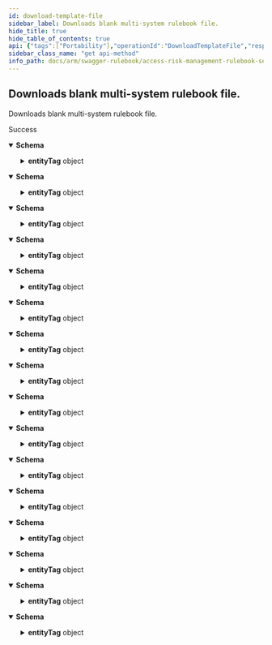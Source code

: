 ```yaml
---
id: download-template-file
sidebar_label: Downloads blank multi-system rulebook file.
hide_title: true
hide_table_of_contents: true
api: {"tags":["Portability"],"operationId":"DownloadTemplateFile","responses":{"200":{"description":"Success","content":{"application/json;odata.metadata=minimal;odata.streaming=true":{"schema":{"type":"object","properties":{"contentType":{"type":"string","readOnly":true},"fileDownloadName":{"type":"string"},"lastModified":{"format":"date-time","type":"string"},"entityTag":{"type":"object","properties":{"tag":{"type":"object","properties":{"buffer":{"type":"string","readOnly":true},"offset":{"format":"int32","type":"integer","readOnly":true},"length":{"format":"int32","type":"integer","readOnly":true},"value":{"type":"string","readOnly":true},"hasValue":{"type":"boolean","readOnly":true}}},"isWeak":{"type":"boolean","readOnly":true}}},"enableRangeProcessing":{"type":"boolean"}}}},"application/json;odata.metadata=minimal;odata.streaming=false":{"schema":{"type":"object","properties":{"contentType":{"type":"string","readOnly":true},"fileDownloadName":{"type":"string"},"lastModified":{"format":"date-time","type":"string"},"entityTag":{"type":"object","properties":{"tag":{"type":"object","properties":{"buffer":{"type":"string","readOnly":true},"offset":{"format":"int32","type":"integer","readOnly":true},"length":{"format":"int32","type":"integer","readOnly":true},"value":{"type":"string","readOnly":true},"hasValue":{"type":"boolean","readOnly":true}}},"isWeak":{"type":"boolean","readOnly":true}}},"enableRangeProcessing":{"type":"boolean"}}}},"application/json;odata.metadata=minimal":{"schema":{"type":"object","properties":{"contentType":{"type":"string","readOnly":true},"fileDownloadName":{"type":"string"},"lastModified":{"format":"date-time","type":"string"},"entityTag":{"type":"object","properties":{"tag":{"type":"object","properties":{"buffer":{"type":"string","readOnly":true},"offset":{"format":"int32","type":"integer","readOnly":true},"length":{"format":"int32","type":"integer","readOnly":true},"value":{"type":"string","readOnly":true},"hasValue":{"type":"boolean","readOnly":true}}},"isWeak":{"type":"boolean","readOnly":true}}},"enableRangeProcessing":{"type":"boolean"}}}},"application/json;odata.metadata=full;odata.streaming=true":{"schema":{"type":"object","properties":{"contentType":{"type":"string","readOnly":true},"fileDownloadName":{"type":"string"},"lastModified":{"format":"date-time","type":"string"},"entityTag":{"type":"object","properties":{"tag":{"type":"object","properties":{"buffer":{"type":"string","readOnly":true},"offset":{"format":"int32","type":"integer","readOnly":true},"length":{"format":"int32","type":"integer","readOnly":true},"value":{"type":"string","readOnly":true},"hasValue":{"type":"boolean","readOnly":true}}},"isWeak":{"type":"boolean","readOnly":true}}},"enableRangeProcessing":{"type":"boolean"}}}},"application/json;odata.metadata=full;odata.streaming=false":{"schema":{"type":"object","properties":{"contentType":{"type":"string","readOnly":true},"fileDownloadName":{"type":"string"},"lastModified":{"format":"date-time","type":"string"},"entityTag":{"type":"object","properties":{"tag":{"type":"object","properties":{"buffer":{"type":"string","readOnly":true},"offset":{"format":"int32","type":"integer","readOnly":true},"length":{"format":"int32","type":"integer","readOnly":true},"value":{"type":"string","readOnly":true},"hasValue":{"type":"boolean","readOnly":true}}},"isWeak":{"type":"boolean","readOnly":true}}},"enableRangeProcessing":{"type":"boolean"}}}},"application/json;odata.metadata=full":{"schema":{"type":"object","properties":{"contentType":{"type":"string","readOnly":true},"fileDownloadName":{"type":"string"},"lastModified":{"format":"date-time","type":"string"},"entityTag":{"type":"object","properties":{"tag":{"type":"object","properties":{"buffer":{"type":"string","readOnly":true},"offset":{"format":"int32","type":"integer","readOnly":true},"length":{"format":"int32","type":"integer","readOnly":true},"value":{"type":"string","readOnly":true},"hasValue":{"type":"boolean","readOnly":true}}},"isWeak":{"type":"boolean","readOnly":true}}},"enableRangeProcessing":{"type":"boolean"}}}},"application/json;odata.metadata=none;odata.streaming=true":{"schema":{"type":"object","properties":{"contentType":{"type":"string","readOnly":true},"fileDownloadName":{"type":"string"},"lastModified":{"format":"date-time","type":"string"},"entityTag":{"type":"object","properties":{"tag":{"type":"object","properties":{"buffer":{"type":"string","readOnly":true},"offset":{"format":"int32","type":"integer","readOnly":true},"length":{"format":"int32","type":"integer","readOnly":true},"value":{"type":"string","readOnly":true},"hasValue":{"type":"boolean","readOnly":true}}},"isWeak":{"type":"boolean","readOnly":true}}},"enableRangeProcessing":{"type":"boolean"}}}},"application/json;odata.metadata=none;odata.streaming=false":{"schema":{"type":"object","properties":{"contentType":{"type":"string","readOnly":true},"fileDownloadName":{"type":"string"},"lastModified":{"format":"date-time","type":"string"},"entityTag":{"type":"object","properties":{"tag":{"type":"object","properties":{"buffer":{"type":"string","readOnly":true},"offset":{"format":"int32","type":"integer","readOnly":true},"length":{"format":"int32","type":"integer","readOnly":true},"value":{"type":"string","readOnly":true},"hasValue":{"type":"boolean","readOnly":true}}},"isWeak":{"type":"boolean","readOnly":true}}},"enableRangeProcessing":{"type":"boolean"}}}},"application/json;odata.metadata=none":{"schema":{"type":"object","properties":{"contentType":{"type":"string","readOnly":true},"fileDownloadName":{"type":"string"},"lastModified":{"format":"date-time","type":"string"},"entityTag":{"type":"object","properties":{"tag":{"type":"object","properties":{"buffer":{"type":"string","readOnly":true},"offset":{"format":"int32","type":"integer","readOnly":true},"length":{"format":"int32","type":"integer","readOnly":true},"value":{"type":"string","readOnly":true},"hasValue":{"type":"boolean","readOnly":true}}},"isWeak":{"type":"boolean","readOnly":true}}},"enableRangeProcessing":{"type":"boolean"}}}},"application/json;odata.streaming=true":{"schema":{"type":"object","properties":{"contentType":{"type":"string","readOnly":true},"fileDownloadName":{"type":"string"},"lastModified":{"format":"date-time","type":"string"},"entityTag":{"type":"object","properties":{"tag":{"type":"object","properties":{"buffer":{"type":"string","readOnly":true},"offset":{"format":"int32","type":"integer","readOnly":true},"length":{"format":"int32","type":"integer","readOnly":true},"value":{"type":"string","readOnly":true},"hasValue":{"type":"boolean","readOnly":true}}},"isWeak":{"type":"boolean","readOnly":true}}},"enableRangeProcessing":{"type":"boolean"}}}},"application/json;odata.streaming=false":{"schema":{"type":"object","properties":{"contentType":{"type":"string","readOnly":true},"fileDownloadName":{"type":"string"},"lastModified":{"format":"date-time","type":"string"},"entityTag":{"type":"object","properties":{"tag":{"type":"object","properties":{"buffer":{"type":"string","readOnly":true},"offset":{"format":"int32","type":"integer","readOnly":true},"length":{"format":"int32","type":"integer","readOnly":true},"value":{"type":"string","readOnly":true},"hasValue":{"type":"boolean","readOnly":true}}},"isWeak":{"type":"boolean","readOnly":true}}},"enableRangeProcessing":{"type":"boolean"}}}},"application/json":{"schema":{"type":"object","properties":{"contentType":{"type":"string","readOnly":true},"fileDownloadName":{"type":"string"},"lastModified":{"format":"date-time","type":"string"},"entityTag":{"type":"object","properties":{"tag":{"type":"object","properties":{"buffer":{"type":"string","readOnly":true},"offset":{"format":"int32","type":"integer","readOnly":true},"length":{"format":"int32","type":"integer","readOnly":true},"value":{"type":"string","readOnly":true},"hasValue":{"type":"boolean","readOnly":true}}},"isWeak":{"type":"boolean","readOnly":true}}},"enableRangeProcessing":{"type":"boolean"}}}},"application/xml":{"schema":{"type":"object","properties":{"contentType":{"type":"string","readOnly":true},"fileDownloadName":{"type":"string"},"lastModified":{"format":"date-time","type":"string"},"entityTag":{"type":"object","properties":{"tag":{"type":"object","properties":{"buffer":{"type":"string","readOnly":true},"offset":{"format":"int32","type":"integer","readOnly":true},"length":{"format":"int32","type":"integer","readOnly":true},"value":{"type":"string","readOnly":true},"hasValue":{"type":"boolean","readOnly":true}}},"isWeak":{"type":"boolean","readOnly":true}}},"enableRangeProcessing":{"type":"boolean"}}}},"application/prs.odatatestxx-odata":{"schema":{"type":"object","properties":{"contentType":{"type":"string","readOnly":true},"fileDownloadName":{"type":"string"},"lastModified":{"format":"date-time","type":"string"},"entityTag":{"type":"object","properties":{"tag":{"type":"object","properties":{"buffer":{"type":"string","readOnly":true},"offset":{"format":"int32","type":"integer","readOnly":true},"length":{"format":"int32","type":"integer","readOnly":true},"value":{"type":"string","readOnly":true},"hasValue":{"type":"boolean","readOnly":true}}},"isWeak":{"type":"boolean","readOnly":true}}},"enableRangeProcessing":{"type":"boolean"}}}},"text/plain":{"schema":{"type":"object","properties":{"contentType":{"type":"string","readOnly":true},"fileDownloadName":{"type":"string"},"lastModified":{"format":"date-time","type":"string"},"entityTag":{"type":"object","properties":{"tag":{"type":"object","properties":{"buffer":{"type":"string","readOnly":true},"offset":{"format":"int32","type":"integer","readOnly":true},"length":{"format":"int32","type":"integer","readOnly":true},"value":{"type":"string","readOnly":true},"hasValue":{"type":"boolean","readOnly":true}}},"isWeak":{"type":"boolean","readOnly":true}}},"enableRangeProcessing":{"type":"boolean"}}}},"text/json":{"schema":{"type":"object","properties":{"contentType":{"type":"string","readOnly":true},"fileDownloadName":{"type":"string"},"lastModified":{"format":"date-time","type":"string"},"entityTag":{"type":"object","properties":{"tag":{"type":"object","properties":{"buffer":{"type":"string","readOnly":true},"offset":{"format":"int32","type":"integer","readOnly":true},"length":{"format":"int32","type":"integer","readOnly":true},"value":{"type":"string","readOnly":true},"hasValue":{"type":"boolean","readOnly":true}}},"isWeak":{"type":"boolean","readOnly":true}}},"enableRangeProcessing":{"type":"boolean"}}}}}}},"description":"Downloads blank multi-system rulebook file.","method":"get","path":"/api/Portability/BlankMultiSystemRulebook.xlsx","info":{"version":"v1","title":"Access Risk Management Rulebook Services"},"postman":{"name":"Downloads blank multi-system rulebook file.","description":{"type":"text/plain"},"url":{"path":["api","Portability","BlankMultiSystemRulebook.xlsx"],"host":["{{baseUrl}}"],"query":[],"variable":[]},"header":[{"key":"Accept","value":"application/json;odata.metadata=minimal;odata.streaming=true"}],"method":"GET"}}
sidebar_class_name: "get api-method"
info_path: docs/arm/swagger-rulebook/access-risk-management-rulebook-services
---
```



## Downloads blank multi-system rulebook file.



Downloads blank multi-system rulebook file.

<div><ApiTabs><TabItem label={"200"} value={"200"}><div>

Success

</div><div><MimeTabs groupId={"mime-type"}><TabItem label={"application/json;odata.metadata=minimal;odata.streaming=true"} value={"application/json;odata.metadata=minimal;odata.streaming=true"}><SchemaTabs groupId={"schema-tabs"}><TabItem label={"Schema"} value={"Schema"}><details style={{}} data-collapsed={false} open={true}><summary style={{"textAlign":"left"}}><strong>Schema</strong></summary><div style={{"textAlign":"left","marginLeft":"1rem"}}></div><ul style={{"marginLeft":"1rem"}}><SchemaItem collapsible={false} name={"contentType"} required={false} schemaDescription={undefined} schemaName={"string"} qualifierMessage={undefined} defaultValue={undefined}></SchemaItem><SchemaItem collapsible={false} name={"fileDownloadName"} required={false} schemaDescription={undefined} schemaName={"string"} qualifierMessage={undefined} defaultValue={undefined}></SchemaItem><SchemaItem collapsible={false} name={"lastModified"} required={false} schemaDescription={undefined} schemaName={"date-time"} qualifierMessage={undefined} defaultValue={undefined}></SchemaItem><SchemaItem collapsible={true} className={"schemaItem"}><details style={{}}><summary style={{}}><strong>entityTag</strong><span style={{"opacity":"0.6"}}> object</span></summary><div style={{"marginLeft":"1rem"}}><SchemaItem collapsible={true} className={"schemaItem"}><details style={{}}><summary style={{}}><strong>tag</strong><span style={{"opacity":"0.6"}}> object</span></summary><div style={{"marginLeft":"1rem"}}><SchemaItem collapsible={false} name={"buffer"} required={false} schemaDescription={undefined} schemaName={"string"} qualifierMessage={undefined} defaultValue={undefined}></SchemaItem><SchemaItem collapsible={false} name={"offset"} required={false} schemaDescription={undefined} schemaName={"int32"} qualifierMessage={undefined} defaultValue={undefined}></SchemaItem><SchemaItem collapsible={false} name={"length"} required={false} schemaDescription={undefined} schemaName={"int32"} qualifierMessage={undefined} defaultValue={undefined}></SchemaItem><SchemaItem collapsible={false} name={"value"} required={false} schemaDescription={undefined} schemaName={"string"} qualifierMessage={undefined} defaultValue={undefined}></SchemaItem><SchemaItem collapsible={false} name={"hasValue"} required={false} schemaDescription={undefined} schemaName={"boolean"} qualifierMessage={undefined} defaultValue={undefined}></SchemaItem></div></details></SchemaItem><SchemaItem collapsible={false} name={"isWeak"} required={false} schemaDescription={undefined} schemaName={"boolean"} qualifierMessage={undefined} defaultValue={undefined}></SchemaItem></div></details></SchemaItem><SchemaItem collapsible={false} name={"enableRangeProcessing"} required={false} schemaDescription={undefined} schemaName={"boolean"} qualifierMessage={undefined} defaultValue={undefined}></SchemaItem></ul></details></TabItem></SchemaTabs></TabItem><TabItem label={"application/json;odata.metadata=minimal;odata.streaming=false"} value={"application/json;odata.metadata=minimal;odata.streaming=false"}><SchemaTabs groupId={"schema-tabs"}><TabItem label={"Schema"} value={"Schema"}><details style={{}} data-collapsed={false} open={true}><summary style={{"textAlign":"left"}}><strong>Schema</strong></summary><div style={{"textAlign":"left","marginLeft":"1rem"}}></div><ul style={{"marginLeft":"1rem"}}><SchemaItem collapsible={false} name={"contentType"} required={false} schemaDescription={undefined} schemaName={"string"} qualifierMessage={undefined} defaultValue={undefined}></SchemaItem><SchemaItem collapsible={false} name={"fileDownloadName"} required={false} schemaDescription={undefined} schemaName={"string"} qualifierMessage={undefined} defaultValue={undefined}></SchemaItem><SchemaItem collapsible={false} name={"lastModified"} required={false} schemaDescription={undefined} schemaName={"date-time"} qualifierMessage={undefined} defaultValue={undefined}></SchemaItem><SchemaItem collapsible={true} className={"schemaItem"}><details style={{}}><summary style={{}}><strong>entityTag</strong><span style={{"opacity":"0.6"}}> object</span></summary><div style={{"marginLeft":"1rem"}}><SchemaItem collapsible={true} className={"schemaItem"}><details style={{}}><summary style={{}}><strong>tag</strong><span style={{"opacity":"0.6"}}> object</span></summary><div style={{"marginLeft":"1rem"}}><SchemaItem collapsible={false} name={"buffer"} required={false} schemaDescription={undefined} schemaName={"string"} qualifierMessage={undefined} defaultValue={undefined}></SchemaItem><SchemaItem collapsible={false} name={"offset"} required={false} schemaDescription={undefined} schemaName={"int32"} qualifierMessage={undefined} defaultValue={undefined}></SchemaItem><SchemaItem collapsible={false} name={"length"} required={false} schemaDescription={undefined} schemaName={"int32"} qualifierMessage={undefined} defaultValue={undefined}></SchemaItem><SchemaItem collapsible={false} name={"value"} required={false} schemaDescription={undefined} schemaName={"string"} qualifierMessage={undefined} defaultValue={undefined}></SchemaItem><SchemaItem collapsible={false} name={"hasValue"} required={false} schemaDescription={undefined} schemaName={"boolean"} qualifierMessage={undefined} defaultValue={undefined}></SchemaItem></div></details></SchemaItem><SchemaItem collapsible={false} name={"isWeak"} required={false} schemaDescription={undefined} schemaName={"boolean"} qualifierMessage={undefined} defaultValue={undefined}></SchemaItem></div></details></SchemaItem><SchemaItem collapsible={false} name={"enableRangeProcessing"} required={false} schemaDescription={undefined} schemaName={"boolean"} qualifierMessage={undefined} defaultValue={undefined}></SchemaItem></ul></details></TabItem></SchemaTabs></TabItem><TabItem label={"application/json;odata.metadata=minimal"} value={"application/json;odata.metadata=minimal"}><SchemaTabs groupId={"schema-tabs"}><TabItem label={"Schema"} value={"Schema"}><details style={{}} data-collapsed={false} open={true}><summary style={{"textAlign":"left"}}><strong>Schema</strong></summary><div style={{"textAlign":"left","marginLeft":"1rem"}}></div><ul style={{"marginLeft":"1rem"}}><SchemaItem collapsible={false} name={"contentType"} required={false} schemaDescription={undefined} schemaName={"string"} qualifierMessage={undefined} defaultValue={undefined}></SchemaItem><SchemaItem collapsible={false} name={"fileDownloadName"} required={false} schemaDescription={undefined} schemaName={"string"} qualifierMessage={undefined} defaultValue={undefined}></SchemaItem><SchemaItem collapsible={false} name={"lastModified"} required={false} schemaDescription={undefined} schemaName={"date-time"} qualifierMessage={undefined} defaultValue={undefined}></SchemaItem><SchemaItem collapsible={true} className={"schemaItem"}><details style={{}}><summary style={{}}><strong>entityTag</strong><span style={{"opacity":"0.6"}}> object</span></summary><div style={{"marginLeft":"1rem"}}><SchemaItem collapsible={true} className={"schemaItem"}><details style={{}}><summary style={{}}><strong>tag</strong><span style={{"opacity":"0.6"}}> object</span></summary><div style={{"marginLeft":"1rem"}}><SchemaItem collapsible={false} name={"buffer"} required={false} schemaDescription={undefined} schemaName={"string"} qualifierMessage={undefined} defaultValue={undefined}></SchemaItem><SchemaItem collapsible={false} name={"offset"} required={false} schemaDescription={undefined} schemaName={"int32"} qualifierMessage={undefined} defaultValue={undefined}></SchemaItem><SchemaItem collapsible={false} name={"length"} required={false} schemaDescription={undefined} schemaName={"int32"} qualifierMessage={undefined} defaultValue={undefined}></SchemaItem><SchemaItem collapsible={false} name={"value"} required={false} schemaDescription={undefined} schemaName={"string"} qualifierMessage={undefined} defaultValue={undefined}></SchemaItem><SchemaItem collapsible={false} name={"hasValue"} required={false} schemaDescription={undefined} schemaName={"boolean"} qualifierMessage={undefined} defaultValue={undefined}></SchemaItem></div></details></SchemaItem><SchemaItem collapsible={false} name={"isWeak"} required={false} schemaDescription={undefined} schemaName={"boolean"} qualifierMessage={undefined} defaultValue={undefined}></SchemaItem></div></details></SchemaItem><SchemaItem collapsible={false} name={"enableRangeProcessing"} required={false} schemaDescription={undefined} schemaName={"boolean"} qualifierMessage={undefined} defaultValue={undefined}></SchemaItem></ul></details></TabItem></SchemaTabs></TabItem><TabItem label={"application/json;odata.metadata=full;odata.streaming=true"} value={"application/json;odata.metadata=full;odata.streaming=true"}><SchemaTabs groupId={"schema-tabs"}><TabItem label={"Schema"} value={"Schema"}><details style={{}} data-collapsed={false} open={true}><summary style={{"textAlign":"left"}}><strong>Schema</strong></summary><div style={{"textAlign":"left","marginLeft":"1rem"}}></div><ul style={{"marginLeft":"1rem"}}><SchemaItem collapsible={false} name={"contentType"} required={false} schemaDescription={undefined} schemaName={"string"} qualifierMessage={undefined} defaultValue={undefined}></SchemaItem><SchemaItem collapsible={false} name={"fileDownloadName"} required={false} schemaDescription={undefined} schemaName={"string"} qualifierMessage={undefined} defaultValue={undefined}></SchemaItem><SchemaItem collapsible={false} name={"lastModified"} required={false} schemaDescription={undefined} schemaName={"date-time"} qualifierMessage={undefined} defaultValue={undefined}></SchemaItem><SchemaItem collapsible={true} className={"schemaItem"}><details style={{}}><summary style={{}}><strong>entityTag</strong><span style={{"opacity":"0.6"}}> object</span></summary><div style={{"marginLeft":"1rem"}}><SchemaItem collapsible={true} className={"schemaItem"}><details style={{}}><summary style={{}}><strong>tag</strong><span style={{"opacity":"0.6"}}> object</span></summary><div style={{"marginLeft":"1rem"}}><SchemaItem collapsible={false} name={"buffer"} required={false} schemaDescription={undefined} schemaName={"string"} qualifierMessage={undefined} defaultValue={undefined}></SchemaItem><SchemaItem collapsible={false} name={"offset"} required={false} schemaDescription={undefined} schemaName={"int32"} qualifierMessage={undefined} defaultValue={undefined}></SchemaItem><SchemaItem collapsible={false} name={"length"} required={false} schemaDescription={undefined} schemaName={"int32"} qualifierMessage={undefined} defaultValue={undefined}></SchemaItem><SchemaItem collapsible={false} name={"value"} required={false} schemaDescription={undefined} schemaName={"string"} qualifierMessage={undefined} defaultValue={undefined}></SchemaItem><SchemaItem collapsible={false} name={"hasValue"} required={false} schemaDescription={undefined} schemaName={"boolean"} qualifierMessage={undefined} defaultValue={undefined}></SchemaItem></div></details></SchemaItem><SchemaItem collapsible={false} name={"isWeak"} required={false} schemaDescription={undefined} schemaName={"boolean"} qualifierMessage={undefined} defaultValue={undefined}></SchemaItem></div></details></SchemaItem><SchemaItem collapsible={false} name={"enableRangeProcessing"} required={false} schemaDescription={undefined} schemaName={"boolean"} qualifierMessage={undefined} defaultValue={undefined}></SchemaItem></ul></details></TabItem></SchemaTabs></TabItem><TabItem label={"application/json;odata.metadata=full;odata.streaming=false"} value={"application/json;odata.metadata=full;odata.streaming=false"}><SchemaTabs groupId={"schema-tabs"}><TabItem label={"Schema"} value={"Schema"}><details style={{}} data-collapsed={false} open={true}><summary style={{"textAlign":"left"}}><strong>Schema</strong></summary><div style={{"textAlign":"left","marginLeft":"1rem"}}></div><ul style={{"marginLeft":"1rem"}}><SchemaItem collapsible={false} name={"contentType"} required={false} schemaDescription={undefined} schemaName={"string"} qualifierMessage={undefined} defaultValue={undefined}></SchemaItem><SchemaItem collapsible={false} name={"fileDownloadName"} required={false} schemaDescription={undefined} schemaName={"string"} qualifierMessage={undefined} defaultValue={undefined}></SchemaItem><SchemaItem collapsible={false} name={"lastModified"} required={false} schemaDescription={undefined} schemaName={"date-time"} qualifierMessage={undefined} defaultValue={undefined}></SchemaItem><SchemaItem collapsible={true} className={"schemaItem"}><details style={{}}><summary style={{}}><strong>entityTag</strong><span style={{"opacity":"0.6"}}> object</span></summary><div style={{"marginLeft":"1rem"}}><SchemaItem collapsible={true} className={"schemaItem"}><details style={{}}><summary style={{}}><strong>tag</strong><span style={{"opacity":"0.6"}}> object</span></summary><div style={{"marginLeft":"1rem"}}><SchemaItem collapsible={false} name={"buffer"} required={false} schemaDescription={undefined} schemaName={"string"} qualifierMessage={undefined} defaultValue={undefined}></SchemaItem><SchemaItem collapsible={false} name={"offset"} required={false} schemaDescription={undefined} schemaName={"int32"} qualifierMessage={undefined} defaultValue={undefined}></SchemaItem><SchemaItem collapsible={false} name={"length"} required={false} schemaDescription={undefined} schemaName={"int32"} qualifierMessage={undefined} defaultValue={undefined}></SchemaItem><SchemaItem collapsible={false} name={"value"} required={false} schemaDescription={undefined} schemaName={"string"} qualifierMessage={undefined} defaultValue={undefined}></SchemaItem><SchemaItem collapsible={false} name={"hasValue"} required={false} schemaDescription={undefined} schemaName={"boolean"} qualifierMessage={undefined} defaultValue={undefined}></SchemaItem></div></details></SchemaItem><SchemaItem collapsible={false} name={"isWeak"} required={false} schemaDescription={undefined} schemaName={"boolean"} qualifierMessage={undefined} defaultValue={undefined}></SchemaItem></div></details></SchemaItem><SchemaItem collapsible={false} name={"enableRangeProcessing"} required={false} schemaDescription={undefined} schemaName={"boolean"} qualifierMessage={undefined} defaultValue={undefined}></SchemaItem></ul></details></TabItem></SchemaTabs></TabItem><TabItem label={"application/json;odata.metadata=full"} value={"application/json;odata.metadata=full"}><SchemaTabs groupId={"schema-tabs"}><TabItem label={"Schema"} value={"Schema"}><details style={{}} data-collapsed={false} open={true}><summary style={{"textAlign":"left"}}><strong>Schema</strong></summary><div style={{"textAlign":"left","marginLeft":"1rem"}}></div><ul style={{"marginLeft":"1rem"}}><SchemaItem collapsible={false} name={"contentType"} required={false} schemaDescription={undefined} schemaName={"string"} qualifierMessage={undefined} defaultValue={undefined}></SchemaItem><SchemaItem collapsible={false} name={"fileDownloadName"} required={false} schemaDescription={undefined} schemaName={"string"} qualifierMessage={undefined} defaultValue={undefined}></SchemaItem><SchemaItem collapsible={false} name={"lastModified"} required={false} schemaDescription={undefined} schemaName={"date-time"} qualifierMessage={undefined} defaultValue={undefined}></SchemaItem><SchemaItem collapsible={true} className={"schemaItem"}><details style={{}}><summary style={{}}><strong>entityTag</strong><span style={{"opacity":"0.6"}}> object</span></summary><div style={{"marginLeft":"1rem"}}><SchemaItem collapsible={true} className={"schemaItem"}><details style={{}}><summary style={{}}><strong>tag</strong><span style={{"opacity":"0.6"}}> object</span></summary><div style={{"marginLeft":"1rem"}}><SchemaItem collapsible={false} name={"buffer"} required={false} schemaDescription={undefined} schemaName={"string"} qualifierMessage={undefined} defaultValue={undefined}></SchemaItem><SchemaItem collapsible={false} name={"offset"} required={false} schemaDescription={undefined} schemaName={"int32"} qualifierMessage={undefined} defaultValue={undefined}></SchemaItem><SchemaItem collapsible={false} name={"length"} required={false} schemaDescription={undefined} schemaName={"int32"} qualifierMessage={undefined} defaultValue={undefined}></SchemaItem><SchemaItem collapsible={false} name={"value"} required={false} schemaDescription={undefined} schemaName={"string"} qualifierMessage={undefined} defaultValue={undefined}></SchemaItem><SchemaItem collapsible={false} name={"hasValue"} required={false} schemaDescription={undefined} schemaName={"boolean"} qualifierMessage={undefined} defaultValue={undefined}></SchemaItem></div></details></SchemaItem><SchemaItem collapsible={false} name={"isWeak"} required={false} schemaDescription={undefined} schemaName={"boolean"} qualifierMessage={undefined} defaultValue={undefined}></SchemaItem></div></details></SchemaItem><SchemaItem collapsible={false} name={"enableRangeProcessing"} required={false} schemaDescription={undefined} schemaName={"boolean"} qualifierMessage={undefined} defaultValue={undefined}></SchemaItem></ul></details></TabItem></SchemaTabs></TabItem><TabItem label={"application/json;odata.metadata=none;odata.streaming=true"} value={"application/json;odata.metadata=none;odata.streaming=true"}><SchemaTabs groupId={"schema-tabs"}><TabItem label={"Schema"} value={"Schema"}><details style={{}} data-collapsed={false} open={true}><summary style={{"textAlign":"left"}}><strong>Schema</strong></summary><div style={{"textAlign":"left","marginLeft":"1rem"}}></div><ul style={{"marginLeft":"1rem"}}><SchemaItem collapsible={false} name={"contentType"} required={false} schemaDescription={undefined} schemaName={"string"} qualifierMessage={undefined} defaultValue={undefined}></SchemaItem><SchemaItem collapsible={false} name={"fileDownloadName"} required={false} schemaDescription={undefined} schemaName={"string"} qualifierMessage={undefined} defaultValue={undefined}></SchemaItem><SchemaItem collapsible={false} name={"lastModified"} required={false} schemaDescription={undefined} schemaName={"date-time"} qualifierMessage={undefined} defaultValue={undefined}></SchemaItem><SchemaItem collapsible={true} className={"schemaItem"}><details style={{}}><summary style={{}}><strong>entityTag</strong><span style={{"opacity":"0.6"}}> object</span></summary><div style={{"marginLeft":"1rem"}}><SchemaItem collapsible={true} className={"schemaItem"}><details style={{}}><summary style={{}}><strong>tag</strong><span style={{"opacity":"0.6"}}> object</span></summary><div style={{"marginLeft":"1rem"}}><SchemaItem collapsible={false} name={"buffer"} required={false} schemaDescription={undefined} schemaName={"string"} qualifierMessage={undefined} defaultValue={undefined}></SchemaItem><SchemaItem collapsible={false} name={"offset"} required={false} schemaDescription={undefined} schemaName={"int32"} qualifierMessage={undefined} defaultValue={undefined}></SchemaItem><SchemaItem collapsible={false} name={"length"} required={false} schemaDescription={undefined} schemaName={"int32"} qualifierMessage={undefined} defaultValue={undefined}></SchemaItem><SchemaItem collapsible={false} name={"value"} required={false} schemaDescription={undefined} schemaName={"string"} qualifierMessage={undefined} defaultValue={undefined}></SchemaItem><SchemaItem collapsible={false} name={"hasValue"} required={false} schemaDescription={undefined} schemaName={"boolean"} qualifierMessage={undefined} defaultValue={undefined}></SchemaItem></div></details></SchemaItem><SchemaItem collapsible={false} name={"isWeak"} required={false} schemaDescription={undefined} schemaName={"boolean"} qualifierMessage={undefined} defaultValue={undefined}></SchemaItem></div></details></SchemaItem><SchemaItem collapsible={false} name={"enableRangeProcessing"} required={false} schemaDescription={undefined} schemaName={"boolean"} qualifierMessage={undefined} defaultValue={undefined}></SchemaItem></ul></details></TabItem></SchemaTabs></TabItem><TabItem label={"application/json;odata.metadata=none;odata.streaming=false"} value={"application/json;odata.metadata=none;odata.streaming=false"}><SchemaTabs groupId={"schema-tabs"}><TabItem label={"Schema"} value={"Schema"}><details style={{}} data-collapsed={false} open={true}><summary style={{"textAlign":"left"}}><strong>Schema</strong></summary><div style={{"textAlign":"left","marginLeft":"1rem"}}></div><ul style={{"marginLeft":"1rem"}}><SchemaItem collapsible={false} name={"contentType"} required={false} schemaDescription={undefined} schemaName={"string"} qualifierMessage={undefined} defaultValue={undefined}></SchemaItem><SchemaItem collapsible={false} name={"fileDownloadName"} required={false} schemaDescription={undefined} schemaName={"string"} qualifierMessage={undefined} defaultValue={undefined}></SchemaItem><SchemaItem collapsible={false} name={"lastModified"} required={false} schemaDescription={undefined} schemaName={"date-time"} qualifierMessage={undefined} defaultValue={undefined}></SchemaItem><SchemaItem collapsible={true} className={"schemaItem"}><details style={{}}><summary style={{}}><strong>entityTag</strong><span style={{"opacity":"0.6"}}> object</span></summary><div style={{"marginLeft":"1rem"}}><SchemaItem collapsible={true} className={"schemaItem"}><details style={{}}><summary style={{}}><strong>tag</strong><span style={{"opacity":"0.6"}}> object</span></summary><div style={{"marginLeft":"1rem"}}><SchemaItem collapsible={false} name={"buffer"} required={false} schemaDescription={undefined} schemaName={"string"} qualifierMessage={undefined} defaultValue={undefined}></SchemaItem><SchemaItem collapsible={false} name={"offset"} required={false} schemaDescription={undefined} schemaName={"int32"} qualifierMessage={undefined} defaultValue={undefined}></SchemaItem><SchemaItem collapsible={false} name={"length"} required={false} schemaDescription={undefined} schemaName={"int32"} qualifierMessage={undefined} defaultValue={undefined}></SchemaItem><SchemaItem collapsible={false} name={"value"} required={false} schemaDescription={undefined} schemaName={"string"} qualifierMessage={undefined} defaultValue={undefined}></SchemaItem><SchemaItem collapsible={false} name={"hasValue"} required={false} schemaDescription={undefined} schemaName={"boolean"} qualifierMessage={undefined} defaultValue={undefined}></SchemaItem></div></details></SchemaItem><SchemaItem collapsible={false} name={"isWeak"} required={false} schemaDescription={undefined} schemaName={"boolean"} qualifierMessage={undefined} defaultValue={undefined}></SchemaItem></div></details></SchemaItem><SchemaItem collapsible={false} name={"enableRangeProcessing"} required={false} schemaDescription={undefined} schemaName={"boolean"} qualifierMessage={undefined} defaultValue={undefined}></SchemaItem></ul></details></TabItem></SchemaTabs></TabItem><TabItem label={"application/json;odata.metadata=none"} value={"application/json;odata.metadata=none"}><SchemaTabs groupId={"schema-tabs"}><TabItem label={"Schema"} value={"Schema"}><details style={{}} data-collapsed={false} open={true}><summary style={{"textAlign":"left"}}><strong>Schema</strong></summary><div style={{"textAlign":"left","marginLeft":"1rem"}}></div><ul style={{"marginLeft":"1rem"}}><SchemaItem collapsible={false} name={"contentType"} required={false} schemaDescription={undefined} schemaName={"string"} qualifierMessage={undefined} defaultValue={undefined}></SchemaItem><SchemaItem collapsible={false} name={"fileDownloadName"} required={false} schemaDescription={undefined} schemaName={"string"} qualifierMessage={undefined} defaultValue={undefined}></SchemaItem><SchemaItem collapsible={false} name={"lastModified"} required={false} schemaDescription={undefined} schemaName={"date-time"} qualifierMessage={undefined} defaultValue={undefined}></SchemaItem><SchemaItem collapsible={true} className={"schemaItem"}><details style={{}}><summary style={{}}><strong>entityTag</strong><span style={{"opacity":"0.6"}}> object</span></summary><div style={{"marginLeft":"1rem"}}><SchemaItem collapsible={true} className={"schemaItem"}><details style={{}}><summary style={{}}><strong>tag</strong><span style={{"opacity":"0.6"}}> object</span></summary><div style={{"marginLeft":"1rem"}}><SchemaItem collapsible={false} name={"buffer"} required={false} schemaDescription={undefined} schemaName={"string"} qualifierMessage={undefined} defaultValue={undefined}></SchemaItem><SchemaItem collapsible={false} name={"offset"} required={false} schemaDescription={undefined} schemaName={"int32"} qualifierMessage={undefined} defaultValue={undefined}></SchemaItem><SchemaItem collapsible={false} name={"length"} required={false} schemaDescription={undefined} schemaName={"int32"} qualifierMessage={undefined} defaultValue={undefined}></SchemaItem><SchemaItem collapsible={false} name={"value"} required={false} schemaDescription={undefined} schemaName={"string"} qualifierMessage={undefined} defaultValue={undefined}></SchemaItem><SchemaItem collapsible={false} name={"hasValue"} required={false} schemaDescription={undefined} schemaName={"boolean"} qualifierMessage={undefined} defaultValue={undefined}></SchemaItem></div></details></SchemaItem><SchemaItem collapsible={false} name={"isWeak"} required={false} schemaDescription={undefined} schemaName={"boolean"} qualifierMessage={undefined} defaultValue={undefined}></SchemaItem></div></details></SchemaItem><SchemaItem collapsible={false} name={"enableRangeProcessing"} required={false} schemaDescription={undefined} schemaName={"boolean"} qualifierMessage={undefined} defaultValue={undefined}></SchemaItem></ul></details></TabItem></SchemaTabs></TabItem><TabItem label={"application/json;odata.streaming=true"} value={"application/json;odata.streaming=true"}><SchemaTabs groupId={"schema-tabs"}><TabItem label={"Schema"} value={"Schema"}><details style={{}} data-collapsed={false} open={true}><summary style={{"textAlign":"left"}}><strong>Schema</strong></summary><div style={{"textAlign":"left","marginLeft":"1rem"}}></div><ul style={{"marginLeft":"1rem"}}><SchemaItem collapsible={false} name={"contentType"} required={false} schemaDescription={undefined} schemaName={"string"} qualifierMessage={undefined} defaultValue={undefined}></SchemaItem><SchemaItem collapsible={false} name={"fileDownloadName"} required={false} schemaDescription={undefined} schemaName={"string"} qualifierMessage={undefined} defaultValue={undefined}></SchemaItem><SchemaItem collapsible={false} name={"lastModified"} required={false} schemaDescription={undefined} schemaName={"date-time"} qualifierMessage={undefined} defaultValue={undefined}></SchemaItem><SchemaItem collapsible={true} className={"schemaItem"}><details style={{}}><summary style={{}}><strong>entityTag</strong><span style={{"opacity":"0.6"}}> object</span></summary><div style={{"marginLeft":"1rem"}}><SchemaItem collapsible={true} className={"schemaItem"}><details style={{}}><summary style={{}}><strong>tag</strong><span style={{"opacity":"0.6"}}> object</span></summary><div style={{"marginLeft":"1rem"}}><SchemaItem collapsible={false} name={"buffer"} required={false} schemaDescription={undefined} schemaName={"string"} qualifierMessage={undefined} defaultValue={undefined}></SchemaItem><SchemaItem collapsible={false} name={"offset"} required={false} schemaDescription={undefined} schemaName={"int32"} qualifierMessage={undefined} defaultValue={undefined}></SchemaItem><SchemaItem collapsible={false} name={"length"} required={false} schemaDescription={undefined} schemaName={"int32"} qualifierMessage={undefined} defaultValue={undefined}></SchemaItem><SchemaItem collapsible={false} name={"value"} required={false} schemaDescription={undefined} schemaName={"string"} qualifierMessage={undefined} defaultValue={undefined}></SchemaItem><SchemaItem collapsible={false} name={"hasValue"} required={false} schemaDescription={undefined} schemaName={"boolean"} qualifierMessage={undefined} defaultValue={undefined}></SchemaItem></div></details></SchemaItem><SchemaItem collapsible={false} name={"isWeak"} required={false} schemaDescription={undefined} schemaName={"boolean"} qualifierMessage={undefined} defaultValue={undefined}></SchemaItem></div></details></SchemaItem><SchemaItem collapsible={false} name={"enableRangeProcessing"} required={false} schemaDescription={undefined} schemaName={"boolean"} qualifierMessage={undefined} defaultValue={undefined}></SchemaItem></ul></details></TabItem></SchemaTabs></TabItem><TabItem label={"application/json;odata.streaming=false"} value={"application/json;odata.streaming=false"}><SchemaTabs groupId={"schema-tabs"}><TabItem label={"Schema"} value={"Schema"}><details style={{}} data-collapsed={false} open={true}><summary style={{"textAlign":"left"}}><strong>Schema</strong></summary><div style={{"textAlign":"left","marginLeft":"1rem"}}></div><ul style={{"marginLeft":"1rem"}}><SchemaItem collapsible={false} name={"contentType"} required={false} schemaDescription={undefined} schemaName={"string"} qualifierMessage={undefined} defaultValue={undefined}></SchemaItem><SchemaItem collapsible={false} name={"fileDownloadName"} required={false} schemaDescription={undefined} schemaName={"string"} qualifierMessage={undefined} defaultValue={undefined}></SchemaItem><SchemaItem collapsible={false} name={"lastModified"} required={false} schemaDescription={undefined} schemaName={"date-time"} qualifierMessage={undefined} defaultValue={undefined}></SchemaItem><SchemaItem collapsible={true} className={"schemaItem"}><details style={{}}><summary style={{}}><strong>entityTag</strong><span style={{"opacity":"0.6"}}> object</span></summary><div style={{"marginLeft":"1rem"}}><SchemaItem collapsible={true} className={"schemaItem"}><details style={{}}><summary style={{}}><strong>tag</strong><span style={{"opacity":"0.6"}}> object</span></summary><div style={{"marginLeft":"1rem"}}><SchemaItem collapsible={false} name={"buffer"} required={false} schemaDescription={undefined} schemaName={"string"} qualifierMessage={undefined} defaultValue={undefined}></SchemaItem><SchemaItem collapsible={false} name={"offset"} required={false} schemaDescription={undefined} schemaName={"int32"} qualifierMessage={undefined} defaultValue={undefined}></SchemaItem><SchemaItem collapsible={false} name={"length"} required={false} schemaDescription={undefined} schemaName={"int32"} qualifierMessage={undefined} defaultValue={undefined}></SchemaItem><SchemaItem collapsible={false} name={"value"} required={false} schemaDescription={undefined} schemaName={"string"} qualifierMessage={undefined} defaultValue={undefined}></SchemaItem><SchemaItem collapsible={false} name={"hasValue"} required={false} schemaDescription={undefined} schemaName={"boolean"} qualifierMessage={undefined} defaultValue={undefined}></SchemaItem></div></details></SchemaItem><SchemaItem collapsible={false} name={"isWeak"} required={false} schemaDescription={undefined} schemaName={"boolean"} qualifierMessage={undefined} defaultValue={undefined}></SchemaItem></div></details></SchemaItem><SchemaItem collapsible={false} name={"enableRangeProcessing"} required={false} schemaDescription={undefined} schemaName={"boolean"} qualifierMessage={undefined} defaultValue={undefined}></SchemaItem></ul></details></TabItem></SchemaTabs></TabItem><TabItem label={"application/json"} value={"application/json"}><SchemaTabs groupId={"schema-tabs"}><TabItem label={"Schema"} value={"Schema"}><details style={{}} data-collapsed={false} open={true}><summary style={{"textAlign":"left"}}><strong>Schema</strong></summary><div style={{"textAlign":"left","marginLeft":"1rem"}}></div><ul style={{"marginLeft":"1rem"}}><SchemaItem collapsible={false} name={"contentType"} required={false} schemaDescription={undefined} schemaName={"string"} qualifierMessage={undefined} defaultValue={undefined}></SchemaItem><SchemaItem collapsible={false} name={"fileDownloadName"} required={false} schemaDescription={undefined} schemaName={"string"} qualifierMessage={undefined} defaultValue={undefined}></SchemaItem><SchemaItem collapsible={false} name={"lastModified"} required={false} schemaDescription={undefined} schemaName={"date-time"} qualifierMessage={undefined} defaultValue={undefined}></SchemaItem><SchemaItem collapsible={true} className={"schemaItem"}><details style={{}}><summary style={{}}><strong>entityTag</strong><span style={{"opacity":"0.6"}}> object</span></summary><div style={{"marginLeft":"1rem"}}><SchemaItem collapsible={true} className={"schemaItem"}><details style={{}}><summary style={{}}><strong>tag</strong><span style={{"opacity":"0.6"}}> object</span></summary><div style={{"marginLeft":"1rem"}}><SchemaItem collapsible={false} name={"buffer"} required={false} schemaDescription={undefined} schemaName={"string"} qualifierMessage={undefined} defaultValue={undefined}></SchemaItem><SchemaItem collapsible={false} name={"offset"} required={false} schemaDescription={undefined} schemaName={"int32"} qualifierMessage={undefined} defaultValue={undefined}></SchemaItem><SchemaItem collapsible={false} name={"length"} required={false} schemaDescription={undefined} schemaName={"int32"} qualifierMessage={undefined} defaultValue={undefined}></SchemaItem><SchemaItem collapsible={false} name={"value"} required={false} schemaDescription={undefined} schemaName={"string"} qualifierMessage={undefined} defaultValue={undefined}></SchemaItem><SchemaItem collapsible={false} name={"hasValue"} required={false} schemaDescription={undefined} schemaName={"boolean"} qualifierMessage={undefined} defaultValue={undefined}></SchemaItem></div></details></SchemaItem><SchemaItem collapsible={false} name={"isWeak"} required={false} schemaDescription={undefined} schemaName={"boolean"} qualifierMessage={undefined} defaultValue={undefined}></SchemaItem></div></details></SchemaItem><SchemaItem collapsible={false} name={"enableRangeProcessing"} required={false} schemaDescription={undefined} schemaName={"boolean"} qualifierMessage={undefined} defaultValue={undefined}></SchemaItem></ul></details></TabItem></SchemaTabs></TabItem><TabItem label={"application/xml"} value={"application/xml"}><SchemaTabs groupId={"schema-tabs"}><TabItem label={"Schema"} value={"Schema"}><details style={{}} data-collapsed={false} open={true}><summary style={{"textAlign":"left"}}><strong>Schema</strong></summary><div style={{"textAlign":"left","marginLeft":"1rem"}}></div><ul style={{"marginLeft":"1rem"}}><SchemaItem collapsible={false} name={"contentType"} required={false} schemaDescription={undefined} schemaName={"string"} qualifierMessage={undefined} defaultValue={undefined}></SchemaItem><SchemaItem collapsible={false} name={"fileDownloadName"} required={false} schemaDescription={undefined} schemaName={"string"} qualifierMessage={undefined} defaultValue={undefined}></SchemaItem><SchemaItem collapsible={false} name={"lastModified"} required={false} schemaDescription={undefined} schemaName={"date-time"} qualifierMessage={undefined} defaultValue={undefined}></SchemaItem><SchemaItem collapsible={true} className={"schemaItem"}><details style={{}}><summary style={{}}><strong>entityTag</strong><span style={{"opacity":"0.6"}}> object</span></summary><div style={{"marginLeft":"1rem"}}><SchemaItem collapsible={true} className={"schemaItem"}><details style={{}}><summary style={{}}><strong>tag</strong><span style={{"opacity":"0.6"}}> object</span></summary><div style={{"marginLeft":"1rem"}}><SchemaItem collapsible={false} name={"buffer"} required={false} schemaDescription={undefined} schemaName={"string"} qualifierMessage={undefined} defaultValue={undefined}></SchemaItem><SchemaItem collapsible={false} name={"offset"} required={false} schemaDescription={undefined} schemaName={"int32"} qualifierMessage={undefined} defaultValue={undefined}></SchemaItem><SchemaItem collapsible={false} name={"length"} required={false} schemaDescription={undefined} schemaName={"int32"} qualifierMessage={undefined} defaultValue={undefined}></SchemaItem><SchemaItem collapsible={false} name={"value"} required={false} schemaDescription={undefined} schemaName={"string"} qualifierMessage={undefined} defaultValue={undefined}></SchemaItem><SchemaItem collapsible={false} name={"hasValue"} required={false} schemaDescription={undefined} schemaName={"boolean"} qualifierMessage={undefined} defaultValue={undefined}></SchemaItem></div></details></SchemaItem><SchemaItem collapsible={false} name={"isWeak"} required={false} schemaDescription={undefined} schemaName={"boolean"} qualifierMessage={undefined} defaultValue={undefined}></SchemaItem></div></details></SchemaItem><SchemaItem collapsible={false} name={"enableRangeProcessing"} required={false} schemaDescription={undefined} schemaName={"boolean"} qualifierMessage={undefined} defaultValue={undefined}></SchemaItem></ul></details></TabItem></SchemaTabs></TabItem><TabItem label={"application/prs.odatatestxx-odata"} value={"application/prs.odatatestxx-odata"}><SchemaTabs groupId={"schema-tabs"}><TabItem label={"Schema"} value={"Schema"}><details style={{}} data-collapsed={false} open={true}><summary style={{"textAlign":"left"}}><strong>Schema</strong></summary><div style={{"textAlign":"left","marginLeft":"1rem"}}></div><ul style={{"marginLeft":"1rem"}}><SchemaItem collapsible={false} name={"contentType"} required={false} schemaDescription={undefined} schemaName={"string"} qualifierMessage={undefined} defaultValue={undefined}></SchemaItem><SchemaItem collapsible={false} name={"fileDownloadName"} required={false} schemaDescription={undefined} schemaName={"string"} qualifierMessage={undefined} defaultValue={undefined}></SchemaItem><SchemaItem collapsible={false} name={"lastModified"} required={false} schemaDescription={undefined} schemaName={"date-time"} qualifierMessage={undefined} defaultValue={undefined}></SchemaItem><SchemaItem collapsible={true} className={"schemaItem"}><details style={{}}><summary style={{}}><strong>entityTag</strong><span style={{"opacity":"0.6"}}> object</span></summary><div style={{"marginLeft":"1rem"}}><SchemaItem collapsible={true} className={"schemaItem"}><details style={{}}><summary style={{}}><strong>tag</strong><span style={{"opacity":"0.6"}}> object</span></summary><div style={{"marginLeft":"1rem"}}><SchemaItem collapsible={false} name={"buffer"} required={false} schemaDescription={undefined} schemaName={"string"} qualifierMessage={undefined} defaultValue={undefined}></SchemaItem><SchemaItem collapsible={false} name={"offset"} required={false} schemaDescription={undefined} schemaName={"int32"} qualifierMessage={undefined} defaultValue={undefined}></SchemaItem><SchemaItem collapsible={false} name={"length"} required={false} schemaDescription={undefined} schemaName={"int32"} qualifierMessage={undefined} defaultValue={undefined}></SchemaItem><SchemaItem collapsible={false} name={"value"} required={false} schemaDescription={undefined} schemaName={"string"} qualifierMessage={undefined} defaultValue={undefined}></SchemaItem><SchemaItem collapsible={false} name={"hasValue"} required={false} schemaDescription={undefined} schemaName={"boolean"} qualifierMessage={undefined} defaultValue={undefined}></SchemaItem></div></details></SchemaItem><SchemaItem collapsible={false} name={"isWeak"} required={false} schemaDescription={undefined} schemaName={"boolean"} qualifierMessage={undefined} defaultValue={undefined}></SchemaItem></div></details></SchemaItem><SchemaItem collapsible={false} name={"enableRangeProcessing"} required={false} schemaDescription={undefined} schemaName={"boolean"} qualifierMessage={undefined} defaultValue={undefined}></SchemaItem></ul></details></TabItem></SchemaTabs></TabItem><TabItem label={"text/plain"} value={"text/plain"}><SchemaTabs groupId={"schema-tabs"}><TabItem label={"Schema"} value={"Schema"}><details style={{}} data-collapsed={false} open={true}><summary style={{"textAlign":"left"}}><strong>Schema</strong></summary><div style={{"textAlign":"left","marginLeft":"1rem"}}></div><ul style={{"marginLeft":"1rem"}}><SchemaItem collapsible={false} name={"contentType"} required={false} schemaDescription={undefined} schemaName={"string"} qualifierMessage={undefined} defaultValue={undefined}></SchemaItem><SchemaItem collapsible={false} name={"fileDownloadName"} required={false} schemaDescription={undefined} schemaName={"string"} qualifierMessage={undefined} defaultValue={undefined}></SchemaItem><SchemaItem collapsible={false} name={"lastModified"} required={false} schemaDescription={undefined} schemaName={"date-time"} qualifierMessage={undefined} defaultValue={undefined}></SchemaItem><SchemaItem collapsible={true} className={"schemaItem"}><details style={{}}><summary style={{}}><strong>entityTag</strong><span style={{"opacity":"0.6"}}> object</span></summary><div style={{"marginLeft":"1rem"}}><SchemaItem collapsible={true} className={"schemaItem"}><details style={{}}><summary style={{}}><strong>tag</strong><span style={{"opacity":"0.6"}}> object</span></summary><div style={{"marginLeft":"1rem"}}><SchemaItem collapsible={false} name={"buffer"} required={false} schemaDescription={undefined} schemaName={"string"} qualifierMessage={undefined} defaultValue={undefined}></SchemaItem><SchemaItem collapsible={false} name={"offset"} required={false} schemaDescription={undefined} schemaName={"int32"} qualifierMessage={undefined} defaultValue={undefined}></SchemaItem><SchemaItem collapsible={false} name={"length"} required={false} schemaDescription={undefined} schemaName={"int32"} qualifierMessage={undefined} defaultValue={undefined}></SchemaItem><SchemaItem collapsible={false} name={"value"} required={false} schemaDescription={undefined} schemaName={"string"} qualifierMessage={undefined} defaultValue={undefined}></SchemaItem><SchemaItem collapsible={false} name={"hasValue"} required={false} schemaDescription={undefined} schemaName={"boolean"} qualifierMessage={undefined} defaultValue={undefined}></SchemaItem></div></details></SchemaItem><SchemaItem collapsible={false} name={"isWeak"} required={false} schemaDescription={undefined} schemaName={"boolean"} qualifierMessage={undefined} defaultValue={undefined}></SchemaItem></div></details></SchemaItem><SchemaItem collapsible={false} name={"enableRangeProcessing"} required={false} schemaDescription={undefined} schemaName={"boolean"} qualifierMessage={undefined} defaultValue={undefined}></SchemaItem></ul></details></TabItem></SchemaTabs></TabItem><TabItem label={"text/json"} value={"text/json"}><SchemaTabs groupId={"schema-tabs"}><TabItem label={"Schema"} value={"Schema"}><details style={{}} data-collapsed={false} open={true}><summary style={{"textAlign":"left"}}><strong>Schema</strong></summary><div style={{"textAlign":"left","marginLeft":"1rem"}}></div><ul style={{"marginLeft":"1rem"}}><SchemaItem collapsible={false} name={"contentType"} required={false} schemaDescription={undefined} schemaName={"string"} qualifierMessage={undefined} defaultValue={undefined}></SchemaItem><SchemaItem collapsible={false} name={"fileDownloadName"} required={false} schemaDescription={undefined} schemaName={"string"} qualifierMessage={undefined} defaultValue={undefined}></SchemaItem><SchemaItem collapsible={false} name={"lastModified"} required={false} schemaDescription={undefined} schemaName={"date-time"} qualifierMessage={undefined} defaultValue={undefined}></SchemaItem><SchemaItem collapsible={true} className={"schemaItem"}><details style={{}}><summary style={{}}><strong>entityTag</strong><span style={{"opacity":"0.6"}}> object</span></summary><div style={{"marginLeft":"1rem"}}><SchemaItem collapsible={true} className={"schemaItem"}><details style={{}}><summary style={{}}><strong>tag</strong><span style={{"opacity":"0.6"}}> object</span></summary><div style={{"marginLeft":"1rem"}}><SchemaItem collapsible={false} name={"buffer"} required={false} schemaDescription={undefined} schemaName={"string"} qualifierMessage={undefined} defaultValue={undefined}></SchemaItem><SchemaItem collapsible={false} name={"offset"} required={false} schemaDescription={undefined} schemaName={"int32"} qualifierMessage={undefined} defaultValue={undefined}></SchemaItem><SchemaItem collapsible={false} name={"length"} required={false} schemaDescription={undefined} schemaName={"int32"} qualifierMessage={undefined} defaultValue={undefined}></SchemaItem><SchemaItem collapsible={false} name={"value"} required={false} schemaDescription={undefined} schemaName={"string"} qualifierMessage={undefined} defaultValue={undefined}></SchemaItem><SchemaItem collapsible={false} name={"hasValue"} required={false} schemaDescription={undefined} schemaName={"boolean"} qualifierMessage={undefined} defaultValue={undefined}></SchemaItem></div></details></SchemaItem><SchemaItem collapsible={false} name={"isWeak"} required={false} schemaDescription={undefined} schemaName={"boolean"} qualifierMessage={undefined} defaultValue={undefined}></SchemaItem></div></details></SchemaItem><SchemaItem collapsible={false} name={"enableRangeProcessing"} required={false} schemaDescription={undefined} schemaName={"boolean"} qualifierMessage={undefined} defaultValue={undefined}></SchemaItem></ul></details></TabItem></SchemaTabs></TabItem></MimeTabs></div></TabItem></ApiTabs></div>
      